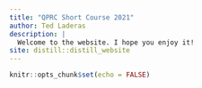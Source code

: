 ```yaml
---
title: "QPRC Short Course 2021"
author: Ted Laderas
description: |
  Welcome to the website. I hope you enjoy it!
site: distill::distill_website
---
```


```r
knitr::opts_chunk$set(echo = FALSE)

```

